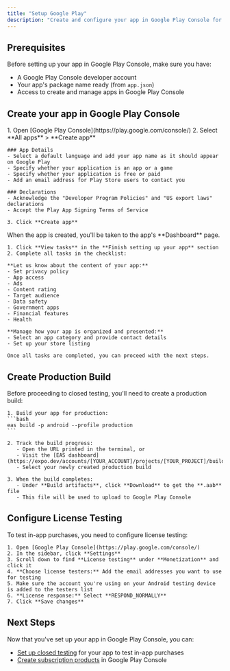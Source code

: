 ```yaml
---
title: "Setup Google Play"
description: "Create and configure your app in Google Play Console for in-app purchases"
---
```


## Prerequisites

Before setting up your app in Google Play Console, make sure you have:

- A Google Play Console developer account
- Your app's package name ready (from `app.json`)
- Access to create and manage apps in Google Play Console

## Create your app in Google Play Console

<Steps>
  <Step title="Create New App">
    1. Open [Google Play Console](https://play.google.com/console/)
    2. Select **All apps** > **Create app**
    
    ### App Details
    - Select a default language and add your app name as it should appear on Google Play
    - Specify whether your application is an app or a game
    - Specify whether your application is free or paid
    - Add an email address for Play Store users to contact you
    
    ### Declarations
    - Acknowledge the "Developer Program Policies" and "US export laws" declarations
    - Accept the Play App Signing Terms of Service
    
    3. Click **Create app**
  </Step>

  <Step title="Complete App Setup">
    When the app is created, you'll be taken to the app's **Dashboard** page.

    1. Click **View tasks** in the **Finish setting up your app** section
    2. Complete all tasks in the checklist:

    **Let us know about the content of your app:**
    - Set privacy policy
    - App access
    - Ads
    - Content rating
    - Target audience
    - Data safety
    - Government apps
    - Financial features
    - Health

    **Manage how your app is organized and presented:**
    - Select an app category and provide contact details
    - Set up your store listing

    Once all tasks are completed, you can proceed with the next steps.
  </Step>
</Steps>

## Create Production Build

<Steps>
  <Step title="Create EAS Production Build">
    Before proceeding to closed testing, you'll need to create a production build:
    
    1. Build your app for production:
    ```bash
    eas build -p android --profile production
    ```

    2. Track the build progress:
       - Open the URL printed in the terminal, or
       - Visit the [EAS dashboard](https://expo.dev/accounts/[YOUR_ACCOUNT]/projects/[YOUR_PROJECT]/builds)
       - Select your newly created production build

    3. When the build completes:
       - Under **Build artifacts**, click **Download** to get the **.aab** file
       - This file will be used to upload to Google Play Console
  </Step>
</Steps>

## Configure License Testing

<Steps>
  <Step title="Set Up License Testing">
    To test in-app purchases, you need to configure license testing:

    1. Open [Google Play Console](https://play.google.com/console/)
    2. In the sidebar, click **Settings**
    3. Scroll down to find **License testing** under **Monetization** and click it
    4. **Choose license testers:** Add the email addresses you want to use for testing
    5. Make sure the account you're using on your Android testing device is added to the testers list
    6. **License response:** Select **RESPOND_NORMALLY**
    7. Click **Save changes**
  </Step>
</Steps>

## Next Steps

Now that you've set up your app in Google Play Console, you can:

- [Set up closed testing](./closed-testing) for your app to test in-app purchases
- [Create subscription products](./android-products) in Google Play Console
